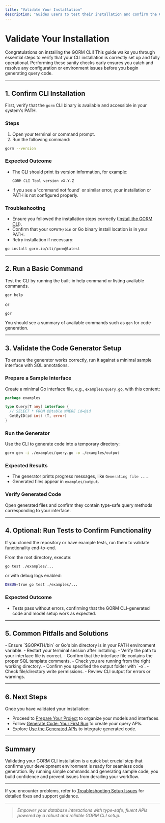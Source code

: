 ```yaml
---
title: "Validate Your Installation"
description: "Guides users to test their installation and confirm the CLI is ready to use. Includes basic sanity checks and CLI commands to verify setup success, helping catch any issues early."
---
```


# Validate Your Installation

Congratulations on installing the GORM CLI! This guide walks you through essential steps to verify that your CLI installation is correctly set up and fully operational. Performing these sanity checks early ensures you catch and resolve any configuration or environment issues before you begin generating query code.

---

## 1. Confirm CLI Installation

First, verify that the `gorm` CLI binary is available and accessible in your system's PATH.

### Steps

1. Open your terminal or command prompt.
2. Run the following command:

```bash
gorm --version
```

### Expected Outcome

- The CLI should print its version information, for example:
  
  ```
  GORM CLI Tool version vX.Y.Z
  ```

- If you see a 'command not found' or similar error, your installation or PATH is not configured properly.

### Troubleshooting

- Ensure you followed the installation steps correctly ([Install the GORM CLI](../../getting-started/setup-introduction/install-cli)).
- Confirm that your `GOPATH/bin` or Go binary install location is in your PATH.
- Retry installation if necessary:

```bash
go install gorm.io/cli/gorm@latest
```

---

## 2. Run a Basic Command

Test the CLI by running the built-in help command or listing available commands.

```bash
gor help
```

or

```bash
gor
```

You should see a summary of available commands such as `gen` for code generation.

---

## 3. Validate the Code Generator Setup

To ensure the generator works correctly, run it against a minimal sample interface with SQL annotations.

### Prepare a Sample Interface

Create a minimal Go interface file, e.g., `examples/query.go`, with this content:

```go
package examples

type Query[T any] interface {
  // SELECT * FROM @@table WHERE id=@id
  GetByID(id int) (T, error)
}
```

### Run the Generator

Use the CLI to generate code into a temporary directory:

```bash
gorm gen -i ./examples/query.go -o ./examples/output
```

### Expected Results

- The generator prints progress messages, like `Generating file ...`.
- Generated files appear in `examples/output`.

### Verify Generated Code

Open generated files and confirm they contain type-safe query methods corresponding to your interface.

---

## 4. Optional: Run Tests to Confirm Functionality

If you cloned the repository or have example tests, run them to validate functionality end-to-end.

From the root directory, execute:

```bash
go test ./examples/...
```

or with debug logs enabled:

```bash
DEBUG=true go test ./examples/...
```

### Expected Outcome

- Tests pass without errors, confirming that the GORM CLI-generated code and model setup work as expected.

---

## 5. Common Pitfalls and Solutions

<AccordionGroup title="Troubleshooting Common Validation Issues">
<Accordion title="Command Not Found After Installation">
- Ensure `$GOPATH/bin` or Go's bin directory is in your PATH environment variable.
- Restart your terminal session after installing.
</Accordion>
<Accordion title="Generator Fails to Run or Find Input Files">
- Verify the path to your interface file is correct.
- Confirm that the interface file contains the proper SQL template comments.
- Check you are running from the right working directory.
</Accordion>
<Accordion title="Generated Files Not Found or Empty">
- Confirm you specified the output folder with `-o`.
- Check file/directory write permissions.
- Review CLI output for errors or warnings.
</Accordion>
</AccordionGroup>

---

## 6. Next Steps

Once you have validated your installation:

- Proceed to [Prepare Your Project](../first-usage-configuration/project-structure) to organize your models and interfaces.
- Follow [Generate Code: Your First Run](../first-usage-configuration/run-generator) to create your query APIs.
- Explore [Use the Generated APIs](../first-usage-configuration/using-generated-code) to integrate generated code.

---

## Summary
Validating your GORM CLI installation is a quick but crucial step that confirms your development environment is ready for seamless code generation. By running simple commands and generating sample code, you build confidence and prevent issues from derailing your workflow.

---

If you encounter problems, refer to [Troubleshooting Setup Issues](../setup-introduction/troubleshooting) for detailed fixes and support guidance.

---

> _Empower your database interactions with type-safe, fluent APIs powered by a robust and reliable GORM CLI setup._
